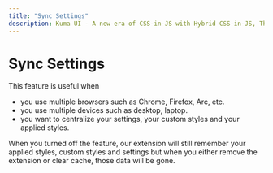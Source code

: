 ```yaml
---
title: "Sync Settings"
description: Kuma UI - A new era of CSS-in-JS with Hybrid CSS-in-JS, Theming and Universal UI Components
---
```



# Sync Settings

This feature is useful when 

- you use multiple browsers such as Chrome, Firefox, Arc, etc. 
- you use multiple devices such as desktop, laptop.
- you want to centralize your settings, your custom styles and your applied styles.

When you turned off the feature, our extension will still remember your applied styles, custom styles and settings but when you either remove the extension or clear cache, those data will be gone.